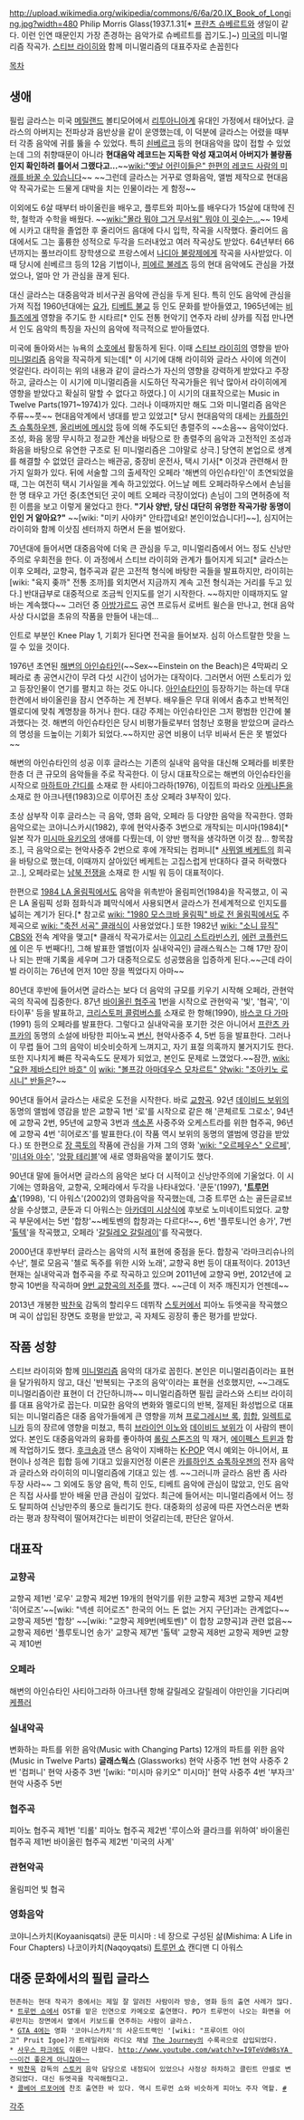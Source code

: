http://upload.wikimedia.org/wikipedia/commons/6/6a/20.IX_Book_of_Longing.jpg?width=480
Philip Morris Glass(1937.1.31[* [[프란츠 슈베르트]]와 생일이 같다. 이런 인연 때문인지 가장 존경하는 음악가로 슈베르트를 꼽기도.]~)
[[미국]]의 미니멀리즘 작곡가. [[스티브 라이히]]와 함께 미니멀리즘의 대표주자로 손꼽힌다

[[목차]]

== 생애 ==
필립 글라스는 미국 [[메릴랜드]] 볼티모어에서 [[리투아니아]]계 유대인 가정에서 태어났다. 글라스의 아버지는 전파상과 음반상을 같이 운영했는데, 이 덕분에 글라스는 어렸을 때부터 각종 음악에 귀를 뚫을 수 있었다. 특히 [[쇤베르크]] 등의 현대음악을 많이 접할 수 있었는데 그의 취향때문이 아니라 '''현대음악 레코드는 지독한 악성 재고여서 아버지가 불량품인지 확인하려 틀어서 그랬다고...'''~~[[wiki:"옛날 어린이들은" 한편의 레코드 사람의 미래를 바꿀 수 있습니다]]~~ ~~그런데 글라스는 거꾸로 영화음악, 앨범 제작으로 현대음악 작곡가로는 드물게 대박을 치는 인물이라는 게 함정~~

이외에도 6살 때부터 바이올린을 배우고, 플루트와 피아노를 배우다가 15살에 대학에 진학, 철학과 수학을 배웠다. ~~[[wiki:"몰라 뭐야 그거 무서워" 뭐야 이 굇수는...]]~~ 19세에 시카고 대학을 졸업한 후 줄리어드 음대에 다시 입학, 작곡을 시작했다. 줄리어드 음대에서도 그는 훌륭한 성적으로 두각을 드러내었고 여러 작곡상도 받았다. 64년부터 66년까지는 풀브라이트 장학생으로 프랑스에서 [[나디아 불랑제]]에게 작곡을 사사받았다. 이때 당시에 쇤베르크 등의 12음 기법이나, [[피에르 불레즈]] 등의 현대 음악에도 관심을 가졌었으나, 얼마 안 가 관심을 끊게 된다.

대신 글라스는 대중음악과 비서구권 음악에 관심을 두게 된다. 특히 인도 음악에 관심을 가져 직접 1960년대에는 [[요가]], [[티베트 불교]] 등 인도 문화를 받아들였고, 1965년에는 [[비틀즈]]에게 영향을 주기도 한 시타르[* 인도 전통 현악기] 연주자 라비 샹카를 직접 만나면서 인도 음악의 특징을 자신의 음악에 적극적으로 받아들였다.

미국에 돌아와서는 뉴욕의 [[소호]]에서 활동하게 된다. 이때 [[스티브 라이히]]의 영향을 받아 [[미니멀리즘]] 음악을 작곡하게 되는데[* 이 시기에 대해 라이히와 글라스 사이에 의견이 엇갈린다. 라이히는 위의 내용과 같이 글라스가 자신의 영향을 강력하게 받았다고 주장하고, 글라스는 이 시기에 미니멀리즘을 시도하던 작곡가들은 워낙 많아서 라이히에게 영향을 받았다고 확실히 말할 수 없다고 하였다.] 이 시기의 대표작으로는 Music in Twelve Parts(1971~1974)가 있다. 그러나 이때까지만 해도 그와 미니멀리즘 음악은 주류~~풋~~ 현대음악계에서 냉대를 받고 있었고[* 당시 현대음악의 대세는 [[카를하인츠 슈톡하우젠]], [[올리버에 메시앙]] 등에 의해 주도되던 총렬주의 ~~소음~~ 음악이었다. 조성, 화음 몽땅 무시하고 정교한 계산을 바탕으로 한 총렬주의 음악과 고전적인 조성과 화음을 바탕으로 유연한 구조로 된 미니멀리즘은 그야말로 상극.] 당연히 본업으로 생계를 해결할 수 없었던 글라스는 배관공, 중장비 운전사, 택시 기사[* 이것과 관련해서 한가지 일화가 있다. 뒤에 서술할 그의 출세작인 오페라 '해변의 아인슈타인'이 초연되었을 때, 그는 여전히 택시 기사일을 계속 하고있었다. 어느날 메트 오페라하우스에서 손님을 한 명 태우고 가던 중(초연되던 곳이 메트 오페라 극장이었다) 손님이 그의 면허증에 적힌 이름을 보고 이렇게 물었다고 한다. '''"기사 양반, 당신 대단히 유명한 작곡가랑 동명이인인 거 알아요?"''' ~~[wiki: "미키 사야카" 안타깝네요! 본인이었습니다!]~~], 심지어는 라이히와 함께 이삿짐 센터까지 하면서 돈을 벌어왔다.

70년대에 들어서면 대중음악에 더욱 큰 관심을 두고, 미니멀리즘에서 어느 정도 신낭만주의로 우회전을 한다. 이 과정에서 스티브 라이히와 관계가 틀어지게 되고[* 글라스는 이후 오페라, 교향곡, 협주곡과 같은 고전적 형식에 바탕한 곡들을 발표하지만, 라이히는 [wiki: "육지 좆까" 전통 조까]를 외치면서 지금까지 계속 고전 형식과는 거리를 두고 있다.] 반대급부로 대중적으로 조금씩 인지도를 얻기 시작한다. ~~하지만 이때까지도 알바는 계속했다~~ 그러던 중 [[아방가르드]] 공연 프로듀서 로버트 윌슨을 만나고, 현대 음악 사상 다시없을 초유의 작품을 만들어 내는데...

{{{#!html
<object width="420" height="315"><param name="movie" value="https://www.youtube-nocookie.com/v/MIDuZq7RVAM?version=3&amp;hl=ko_KR"></param><param name="allowFullScreen" value="true"></param><param name="allowscriptaccess" value="always"></param><embed src="https://www.youtube-nocookie.com/v/MIDuZq7RVAM?version=3&amp;hl=ko_KR" type="application/x-shockwave-flash" width="420" height="315" allowscriptaccess="always" allowfullscreen="true"></embed></object>}}}

인트로 부분인 Knee Play 1, 기회가 된다면 전곡을 들어보자. 심히 아스트랄한 맛을 느낄 수 있을 것이다.

1976년 초연된 [[해변의 아인슈타인]](~~Sex~~Einstein on the Beach)은 4막짜리 오페라로 총 공연시간이 무려 다섯 시간이 넘어가는 대작이다. 그러면서 어떤 스토리가 있고 등장인물이 연기를 펼치고 하는 것도 아니다. [[아인슈타인]]이 등장하기는 하는데 무대 한켠에서 바이올린을 잠시 연주하는 게 전부다. 배우들은 무대 위에서 춤추고 반복적인 멜로디에 맞춰 계명창을 하거나 한다. 대강 주제는 아인슈타인은 그저 평범한 인간에 불과했다는 것. 해변의 아인슈타인은 당시 비평가들로부터 엄청난 호평을 받았으며 글라스의 명성을 드높이는 기회가 되었다.~~하지만 공연 비용이 너무 비싸서 돈은 못 벌었다~~

해변의 아인슈타인의 성공 이후 글라스는 기존의 실내악 음악을 대신해 오페라를 비롯한 한층 더 큰 규모의 음악들을 주로 작곡한다. 이 당시 대표작으로는 해변의 아인슈타인을 시작으로 [[마하트마 간디]]를 소재로 한 사티아그라하(1976), 이집트의 파라오 [[아케나톤]]을 소재로 한 아크나텐(1983)으로 이루어진 초상 오페라 3부작이 있다.

초상 삼부작 이후 글라스는 극 음악, 영화 음악, 오페라 등 다양한 음악을 작곡한다. 영화 음악으로는 코야니스카시(1982), 후에 현악사중주 3번으로 개작되는 미시마(1984)[* 일본 작가 [[미시마 유키오]]의 생애를 다뤘는데, 이 양반 행적을 생각하면 이것 참... 항목참조.], 극 음악으로는 현악사중주 2번으로 후에 개작되는 컴퍼니[* [[사뮈엘 베케트]]의 희곡을 바탕으로 했는데, 이때까지 살아있던 베케트는 고집스럽게 반대하다 결국 허락했다고..], 오페라로는 [[남북 전쟁]]을 소재로 한 시빌 워 등이 대표적이다.

한편으로 [[1984 LA 올림픽]]에서도 음악을 위촉받아 올림피언(1984)을 작곡했고, 이 곡은 LA 올림픽 성화 점화식과 폐막식에서 사용되면서 글라스가 전세계적으로 인지도를 넓히는 계기가 된다.[* 참고로 [[wiki: "1980 모스크바 올림픽" 바로 전 올림픽]]에서도 주제곡으로 [[wiki: "축전 서곡" 클래식]]이 사용었었다.] 또한 1982년 [[wiki: "소니 뮤직" CBS]]와 전속 계약을 맺고[* 클래식 작곡가로서는 [[이고리 스트라빈스키]], [[에런 코플런드]]에 이은 두 번째다!], 그해 발표한 앨범(이자 실내악곡인) 글래스웍스는 그해 17만 장이나 되는 판매 기록을 세우며 그가 대중적으로도 성공했음을 입증하게 된다.~~근데 라이벌 라이히는 76년에 먼저 10만 장을 찍었다지 아마~~

80년대 후반에 들어서면 글라스는 보다 더 음악의 규모를 키우기 시작해 오페라, 관현악곡의 작곡에 집중한다. 87년 [[바이올린 협주곡]] 1번을 시작으로 관현악곡 '빛', '협곡', '이타이푸' 등을 발표하고, [[크리스토퍼 콜럼버스]]를 소재로 한 항해(1990), [[바스코 다 가마]](1991) 등의 오페라를 발표한다. 그렇다고 실내악곡을 포기한 것은 아니어서 [[프란츠 카프카]]의 동명의 소설에 바탕한 피아노곡 [[변신]], 현악사중주 4, 5번 등을 발표한다. 그러나 이 무렵 들어 그의 음악이 비슷비슷하게 느껴지고, 자기 표절 의혹까지 불거지기도 한다. 또한 지나치게 빠른 작곡속도도 문제가 되었고, 본인도 문제로 느꼈었다.~~잠깐, [[wiki: "요한 제바스티안 바흐" 이]] [[wiki: "볼프강 아마데우스 모차르트" 양]][[wiki: "조아키노 로시니" 반]]들은?~~

90년대 들어서 글라스는 새로운 도전을 시작한다. 바로 [[교향곡]]. 92년 [[데이비드 보위]]의 동명의 앨범에 영감을 받은 교향곡 1번 '로'를 시작으로 같은 해 '콘체르토 그로소', 94년에 교향곡 2번, 95년에 교향곡 3번과 [[색소폰]] 사중주와 오케스트라를 위한 협주곡, 96년에 교향곡 4번 '히어로즈'를 발표한다.(이 작품 역시 보위의 동명의 앨범에 영감을 받았다.) 또 한편으로 [[장 콕토]]의 작품에 관심을 가져 그의 영화 '[[wiki: "오르페우스" 오르페]]', '[[미녀와 야수]]', '[[앙팡 테리블]]'에 새로 영화음악을 붙이기도 했다.

90년대 말에 들어서면 글라스의 음악은 보다 더 시적이고 신낭만주의에 기울었다. 이 시기에는 영화음악, 교향곡, 오페라에서 두각을 나타내었다. '쿤둔'(1997), ''''[[트루먼 쇼]]''''(1998), '디 아워스'(2002)의 영화음악을 작곡했는데, 그중 트루먼 쇼는 골든글로브 상을 수상했고, 쿤둔과 디 아워스는 [[아카데미 시상식]]에 후보로 노미네이트되었다. 교향곡 부문에서는 5번 '합창'~~베토벤의 합창과는 다르다!~~, 6번 '플루토니언 송가', 7번 '[[톨텍]]'을 작곡했고, 오페라 '[[갈릴레오 갈릴레이]]'를 작곡했다.

2000년대 후반부터 글라스는 음악의 시적 표현에 중점을 둔다. 합창곡 '라마크리슈나의 수난', 첼로 모음곡 '첼로 독주를 위한 시와 노래', 교향곡 8번 등이 대표적이다. 2013년 현재는 실내악곡과 협주곡을 주로 작곡하고 있으며 2011년에 교향곡 9번, 2012년에 교향곡 10번을 작곡하며 [[9번 교향곡의 저주]]를 깼다. ~~근데 이 저주 깨진지가 언젠데~~

2013년 개봉한 [[박찬욱]] 감독의 할리우드 데뷔작 [[스토커]]에서 피아노 듀엣곡을 작곡했으며 곡이 삽입된 장면도 호평을 받았고, 곡 자체도 굉장히 좋은 평가를 받았다.

== 작품 성향 ==
스티브 라이히와 함께 [[미니멀리즘]] 음악의 대가로 꼽힌다. 본인은 미니멀리즘이라는 표현을 달가워하지 않고, 대신 '반복되는 구조의 음악'이라는 표현을 선호했지만, ~~그래도 미니멀리즘이란 표현이 더 간단하니까~~ 미니멀리즘하면 필립 글라스와 스티브 라이히를 대표 음악가로 꼽는다. 미묘한 음악의 변화와 멜로디의 반복, 절제된 화성법으로 대표되는 미니멀리즘은 대중 음악가들에게 큰 영향을 끼쳐 [[프로그레시브 록]], [[힙합]], [[일렉트로니카]] 등의 장르에 영향을 미쳤고, 특히 [[브라이언 이노]]와 [[데이비드 보위]]가 이 사람의 팬이었다. 본인도 대중음악과의 융화를 좋아하여 [[롤링 스톤즈]]의 믹 재거, [[에이펙스 트윈]]과 함께 작업하기도 했다. [[후크송]]과 댄스 음악이 지배하는 [[K-POP]] 역시 예외는 아니어서, 표현이나 성격은 힙합 등에 기대고 있을지언정 이론은 [[카를하인츠 슈톡하우젠]]의 전자 음악과 글라스와 라이히의 미니멀리즘에 기대고 있는 셈. ~~그러니까 글라스 음반 좀 사라 두장 사라~~ 그 외에도 동양 음악, 특히 인도, 티베트 음악에 관심이 많았고, 인도 음악은 직접 사사를 받아 배울 만큼 관심이 깊었다. 최근에 들어서는 미니멀리즘에서 어느 정도 탈피하여 신낭만주의 풍으로 들리기도 한다. 대중화의 성공에 따른 자연스러운 변화라는 평과 창작력이 떨어져간다는 비판이 엇갈리는데, 판단은 알아서.

== 대표작 ==
=== 교향곡 ===
교향곡 제1번 '로우'
교향곡 제2번
19개의 현악기를 위한 교향곡 제3번
교향곡 제4번 '히어로즈'~~[wiki: "넥센 히어로즈" 한국의 어느 돈 없는 거지 구단]과는 관계없다~~
교향곡 제5번 '합창' ~~[wiki: "교향곡 제9번(베토벤)" 이 합창 교향곡]과 관련 없음~~
교향곡 제6번 '플루토니언 송가'
교향곡 제7번 '톨텍'
교향곡 제8번
교향곡 제9번
교향곡 제10번

=== 오페라 ===
해변의 아인슈타인
사티아그라하
아크나텐
항해
갈릴레오 갈릴레이
야만인을 기다리며
[[케플러]]

=== 실내악곡 ===
변화하는 파트를 위한 음악(Music with Changing Parts)
12개의 파트를 위한 음악(Music in Twelve Parts)
'''글래스웍스''' (Glassworks)
현악 사중주 1번
현악 사중주 2번 '컴퍼니'
현악 사중주 3번 '[wiki: "미시마 유키오" 미시마]'
현악 사중주 4번 '부자크'
현악 사중주 5번

=== 협주곡 ===
피아노 협주곡 제1번 '티롤'
피아노 협주곡 제2번 '루이스와 클라크를 위하여'
바이올린 협주곡 제1번
바이올린 협주곡 제2번 '미국의 사계'

=== 관현악곡 ===
올림피언
빛
협곡

=== 영화음악 ===
코야니스카치(Koyaanisqatsi)
쿤둔
미시마 : 네 장으로 구성된 삶(Mishima: A Life in Four Chapters)
나코이카치(Naqoyqatsi)
[[트루먼 쇼]]
캔디맨
디 아워스

== 대중 문화에서의 필립 글라스 ==
 현존하는 현대 작곡가 중에서는 제일 잘 알려진 사람이라 방송, 영화 등의 출연 사례가 많다.
 * [[트루먼 쇼]]에서 OST를 맡은 인연으로 카메오로 출연했다. PD가 트루먼이 나오는 화면을 어루만지는 장면에서 옆에서 키보드를 연주하는 사람이 글라스.
 * [[GTA 4]]에는 영화 '코야니스카치'의 사운드트랙인 '[wiki: "프루이트 아이고" Pruit Igoe]가 트레일러와 라디오 채널 [[GTA/라디오 채널 일람#s-7.8|The Journey]]의 수록곡으로 삽입되었다.
 * [[사우스 파크]]에도 이름만 나왔다. [[http://www.youtube.com/watch?v=I9TeVdW8sYA ~~이건 좋은게 아니잖아~~]]
 * [[박찬욱]] 감독의 [[스토커]] 음악 담당으로 내정되어 있었으나 사정상 하차하고 클린트 만셀로 변경되었다. 대신 듀엣곡을 작곡해줬다고.
 * [[콜베어 르포어]]에 찬조 출연한 바 있다. 역시 트루먼 쇼와 비슷하게 피아노 주자 역할. [http://blog.naver.com/milko7/70079425342 #]

[[각주]]
